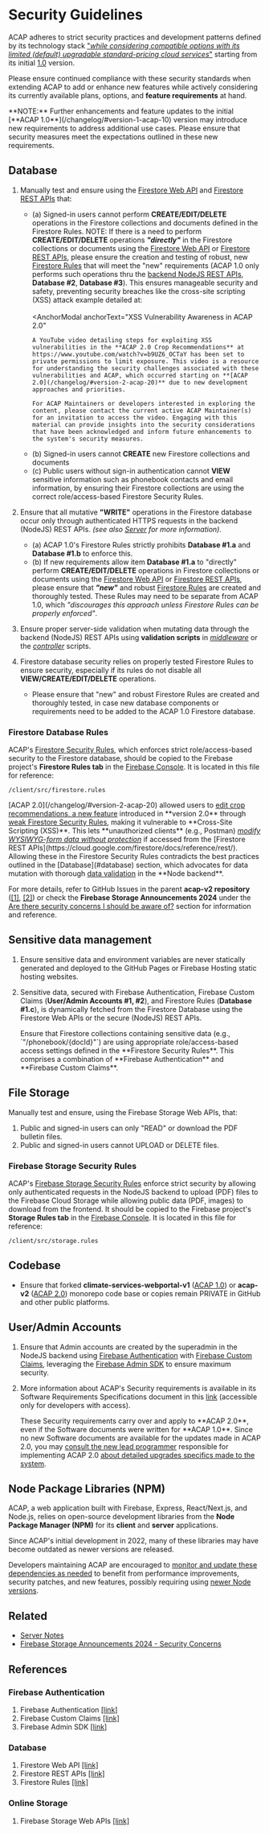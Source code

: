 
# Security Guidelines

ACAP adheres to strict security practices and development patterns defined by its technology stack <u>"_while considering compatible options with its limited (default) upgradable standard-pricing cloud services_"</u> starting from its initial [1.0](/changelog/#version-1-acap-10) version.

Please ensure continued compliance with these security standards when extending ACAP to add or enhance new features while actively considering its currently available plans, options, and **feature requirements** at hand.

<Callout type="error" emoji="☠️">
**NOTE:** Further enhancements and feature updates to the initial [**ACAP 1.0**](/changelog/#version-1-acap-10) version may introduce new requirements to address additional use cases. Please ensure that security measures meet the expectations outlined in these new requirements.
</Callout>

## Database

1. Manually test and ensure using the [Firestore Web API](https://firebase.google.com/docs/firestore/quickstart) and [Firestore REST APIs](https://firebase.google.com/docs/firestore/use-rest-api) that:
   - (a) Signed-in users cannot perform **CREATE/EDIT/DELETE** operations in the Firestore collections and documents defined in the Firestore Rules.
      <Callout type="warning">
      NOTE: If there is a need to perform **CREATE/EDIT/DELETE** operations _**"directly"**_ in the Firestore collections or documents using the [Firestore Web API](https://firebase.google.com/docs/firestore/quickstart) or [Firestore REST APIs](https://firebase.google.com/docs/firestore/use-rest-api), please ensure the creation and testing of robust, new [Firestore Rules](https://firebase.google.com/docs/firestore/security/get-started) that will meet the "new" requirements (ACAP <span className="text-xl font-bold text-red-600">1.0</span> only performs such operations thru the [backend NodeJS REST APIs](/directories/server), **Database #2**, **Database #3**). This ensures manageable security and safety, preventing security breaches like the cross-site scripting (XSS) attack example detailed at:<br /><br />
      <AnchorModal
        anchorText="XSS Vulnerability Awareness in ACAP 2.0"
      >
         A YouTube video detailing steps for exploiting XSS vulnerabilities in the **ACAP 2.0 Crop Recommendations** at https://www.youtube.com/watch?v=b9UZ6_OCTaY has been set to private permissions to limit exposure. This video is a resource for understanding the security challenges associated with these vulnerabilities and ACAP, which occurred starting on **[ACAP 2.0](/changelog/#version-2-acap-20)** due to new development approaches and priorities.

         For ACAP Maintainers or developers interested in exploring the content, please contact the current active ACAP Maintainer(s) for an invitation to access the video. Engaging with this material can provide insights into the security considerations that have been acknowledged and inform future enhancements to the system's security measures.
      </AnchorModal>
      </Callout>
   - (b) Signed-in users cannot **CREATE** new Firestore collections and documents
   - (c) Public users without sign-in authentication cannot **VIEW** sensitive information such as phonebook contacts and email information, by ensuring their Firestore collections are using the correct role/access-based Firestore Security Rules.

2. Ensure that all mutative **"WRITE"** operations in the Firestore database occur only through authenticated HTTPS requests in the backend (NodeJS) REST APIs. _(see also [Server](/directories/server) for more information)._
   - (a) ACAP 1.0's Firestore Rules strictly prohibits **Database #1.a** and **Database #1.b** to enforce this.
   - (b) If new requirements allow item **Database #1.a** to "directly" perform **CREATE/EDIT/DELETE** operations in Firestore collections or documents using the [Firestore Web API](https://firebase.google.com/docs/firestore/quickstart) or [Firestore REST APIs](https://firebase.google.com/docs/firestore/use-rest-api), please ensure that _**"new"**_ and robust [Firestore Rules](https://firebase.google.com/docs/firestore/security/get-started) are created and thoroughly tested. These Rules may need to be separate from ACAP <span className="text-xl font-bold text-red-600">1.0</span>, which _"discourages this approach unless Firestore Rules can be properly enforced"_.

3. Ensure proper server-side validation when mutating data through the backend (NodeJS) REST APIs using **validation scripts** in [_middleware_](/directories/server/#middleware) or the [_controller_](/directories/server/#controllers) scripts.

4. Firestore database security relies on properly tested Firestore Rules to ensure security, especially if its rules do not disable all **VIEW/CREATE/EDIT/DELETE** operations.
   - Please ensure that "new" and robust Firestore Rules are created and thoroughly tested, in case new database components or requirements need to be added to the ACAP 1.0 Firestore database.

### Firestore Database Rules

ACAP's [Firestore Security Rules](https://firebase.google.com/docs/firestore/security/get-started), which enforces strict role/access-based security to the Firestore database, should be copied to the Firebase project's <b>Firestore Rules tab</b> in the [Firebase Console](https://console.firebase.google.com/u/0/?pli=1). It is located in this file for reference:

```text copy
/client/src/firestore.rules
```

<Callout type="warning">
[ACAP 2.0](/changelog/#version-2-acap-20) allowed users to <u>edit crop recommendations, a new feature</u> introduced in **version 2.0** through <u>weak Firestore Security Rules</u>, making it vulnerable to **Cross-Site Scripting (XSS)**. This lets **unauthorized clients** (e.g., Postman) <u><i>modify WYSIWYG-form data without protection</i></u> if accessed from the [Firestore REST APIs](https://cloud.google.com/firestore/docs/reference/rest/). Allowing these in the Firestore Security Rules contradicts the best practices outlined in the [Database](#database) section, which advocates for data mutation with thorough <u>data validation</u> in the **Node backend**.

For more details, refer to GitHub Issues in the parent **acap-v2 repository** ([[1]](https://github.com/amia-cis/acap-v2/issues/34), [[2]](https://github.com/amia-cis/acap-v2/issues/57)) or check the **Firebase Storage Announcements 2024** under the [Are there security concerns I should be aware of?](/announcements/firebase-storage-2024#security-considerations) section for information and reference.
</Callout>

## Sensitive data management

1.  Ensure sensitive data and environment variables are never statically generated and deployed to the GitHub Pages or Firebase Hosting static hosting websites.

2. Sensitive data, secured with Firebase Authentication, Firebase Custom Claims (**User/Admin Accounts #1, #2**), and Firestore Rules (**Database #1.c**), is dynamically fetched from the Firestore Database using the Firestore Web APIs or the secure (NodeJS) REST APIs.

   <Callout>
   Ensure that Firestore collections containing sensitive data (e.g., `"/phonebook/{docId}"`) are using appropriate role/access-based access settings defined in the **Firestore Security Rules**. This comprises a combination of **Firebase Authentication** and **Firebase Custom Claims**.
   </Callout>

## File Storage

Manually test and ensure, using the Firebase Storage Web APIs, that:

1. Public and signed-in users can only "READ" or download the PDF bulletin files.
2. Public and signed-in users cannot UPLOAD or DELETE files.

### Firebase Storage Security Rules

ACAP's [Firebase Storage Security Rules](https://firebase.google.com/docs/storage/security/) enforce strict security by allowing only authenticated requests in the NodeJS backend to upload (PDF) files to the Firebase Cloud Storage while allowing public data (PDF, images) to download from the frontend. It should be copied to the Firebase project's <b>Storage Rules tab</b> in the [Firebase Console](https://console.firebase.google.com/u/0/?pli=1). It is located in this file for reference:

```text copy
/client/src/storage.rules
```

## Codebase

- Ensure that forked **climate-services-webportal-v1** ([ACAP 1.0](/changelog/#version-1-acap-10)) or **acap-v2** ([ACAP 2.0](/changelog/#version-2-acap-20)) monorepo code base or copies remain PRIVATE in GitHub and other public platforms.

## User/Admin Accounts

1. Ensure that Admin accounts are created by the superadmin in the NodeJS backend using [Firebase Authentication](https://firebase.google.com/docs/auth/) with [Firebase Custom Claims](https://firebase.google.com/docs/auth/admin/custom-claims), leveraging the [Firebase Admin SDK](https://firebase.google.com/docs/admin/setup) to ensure maximum security.

2. More information about ACAP's Security requirements is available in its Software Requirements Specifications document in this [link](https://github.com/amia-cis/acap-v2/blob/dev/docs/acap_1.0_software_requirements_specification_v4.0.pdf) (accessible only for developers with access).

   <Callout type="info">
   These Security requirements carry over and apply to **ACAP 2.0**, even if the Software documents were written for **ACAP 1.0**. Since no new Software documents are available for the updates made in ACAP 2.0, you may <u>consult the new lead programmer</u> responsible for implementing ACAP 2.0 <u>about detailed upgrades specifics made to the system</u>.
   </Callout>

## Node Package Libraries (NPM)

ACAP, a web application built with Firebase, Express, React/Next.js, and Node.js, relies on open-source development libraries from the **Node Package Manager (NPM)** for its **client** and **server** applications.

Since ACAP's initial development in 2022, many of these libraries may have become outdated as newer versions are released.

Developers maintaining ACAP are encouraged to <u>monitor and update these dependencies as needed</u> to benefit from performance improvements, security patches, and new features, possibly requiring using <u>newer Node versions</u>.

## Related

- [Server Notes](/directories/server)
- [Firebase Storage Announcements 2024 - Security Concerns](/announcements/firebase-storage-2024#security-considerations)

## References

### Firebase Authentication

1. Firebase Authentication [[link]](https://firebase.google.com/docs/auth/)
2. Firebase Custom Claims [[link]](https://firebase.google.com/docs/auth/admin/custom-claims)
3. Firebase Admin SDK [[link]](https://firebase.google.com/docs/admin/setup)

### Database

1. Firestore Web API [[link]](https://firebase.google.com/docs/firestore/quickstart)
2. Firestore REST APIs [[link]](https://firebase.google.com/docs/firestore/use-rest-api)
3. Firestore Rules [[link]](https://firebase.google.com/docs/firestore/security/get-started)

### Online Storage

1. Firebase Storage Web APIs [[link]](https://firebase.google.com/docs/storage/web/upload-files)

